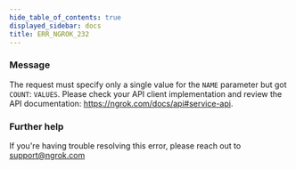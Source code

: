 ```yaml
---
hide_table_of_contents: true
displayed_sidebar: docs
title: ERR_NGROK_232
---
```


### Message

The request must specify only a single value for the `NAME` parameter but got `COUNT`: `VALUES`. Please check your API client implementation and review the API documentation: https://ngrok.com/docs/api#service-api.

### Further help

If you're having trouble resolving this error, please reach out to [support@ngrok.com](mailto:support@ngrok.com?subject=Help%20with%20ERR_NGROK_232)
